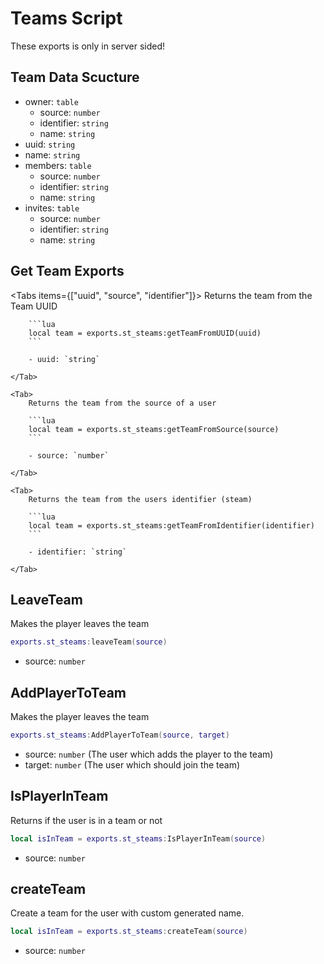 
# Teams Script

<ResourceLinks link="https://shop.stausi.com/package/6528185" />

<Callout type="info">
These exports is only in server sided!
</Callout>

## Team Data Scucture

- owner: `table`
    - source: `number`
    - identifier: `string`
    - name: `string`
- uuid: `string`
- name: `string`
- members: `table`
    - source: `number`
    - identifier: `string`
    - name: `string`
- invites: `table`
    - source: `number`
    - identifier: `string`
    - name: `string`

## Get Team Exports

<Tabs items={["uuid", "source", "identifier"]}>
    <Tab>
        Returns the team from the Team UUID

        ```lua
        local team = exports.st_steams:getTeamFromUUID(uuid)
        ```

        - uuid: `string`

    </Tab>

    <Tab>
        Returns the team from the source of a user

        ```lua
        local team = exports.st_steams:getTeamFromSource(source)
        ```

        - source: `number`

    </Tab>

    <Tab>
        Returns the team from the users identifier (steam)

        ```lua
        local team = exports.st_steams:getTeamFromIdentifier(identifier)
        ```

        - identifier: `string`

    </Tab>
</Tabs>

## LeaveTeam

Makes the player leaves the team

```lua
exports.st_steams:leaveTeam(source)
```

- source: `number`

## AddPlayerToTeam

Makes the player leaves the team

```lua
exports.st_steams:AddPlayerToTeam(source, target)
```

- source: `number` (The user which adds the player to the team)
- target: `number` (The user which should join the team)

## IsPlayerInTeam

Returns if the user is in a team or not

```lua
local isInTeam = exports.st_steams:IsPlayerInTeam(source)
```

- source: `number`

## createTeam

Create a team for the user with custom generated name.

```lua
local isInTeam = exports.st_steams:createTeam(source)
```

- source: `number`
